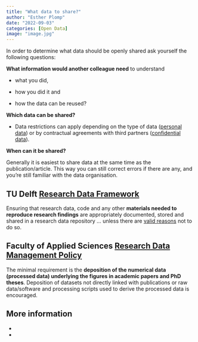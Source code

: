 ```yaml
---
title: "What data to share?"
author: "Esther Plomp"
date: "2022-09-03"
categories: [Open Data]
image: "image.jpg"
---
```


In order to determine what data should be openly shared ask yourself the following questions:

**What information would another colleague need** to understand

-   what you did,

-   how you did it and

-   how the data can be reused?

**Which data can be shared?**

-   Data restrictions can apply depending on the type of data ([personal data](https://estherplomp.github.io/TNW-RDM-101/05-Essentials-for-Research-Data.html#personal-data)) or by contractual agreements with third partners ([confidential data](https://estherplomp.github.io/TNW-RDM-101/05-Essentials-for-Research-Data.html#confidential-data)).

**When can it be shared?**

Generally it is easiest to share data at the same time as the publication/article. This way you can still correct errors if there are any, and you're still familiar with the data organisation.

## TU Delft [Research Data Framework](https://doi.org/10.5281/zenodo.2573159)

Ensuring that research data, code and any other **materials needed to reproduce research findings** are appropriately documented, stored and shared in a research data repository ... unless there are [valid reasons](https://www.tudelft.nl/library/research-data-management/r/buttons/faqs#c547667) not to do so.

## Faculty of Applied Sciences [Research Data Management Policy](https://d2k0ddhflgrk1i.cloudfront.net/Library/Themaportalen/RDM/Beleid/2020_AS_Research_Data_Management_Policy.pdf)

The minimal requirement is the **deposition of the numerical data (processed data) underlying the figures in academic papers and PhD theses**. Deposition of datasets not directly linked with publications or raw data/software and processing scripts used to derive the processed data is encouraged.

## More information

-   

-   
